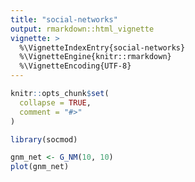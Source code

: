 ```yaml
---
title: "social-networks"
output: rmarkdown::html_vignette
vignette: >
  %\VignetteIndexEntry{social-networks}
  %\VignetteEngine{knitr::rmarkdown}
  %\VignetteEncoding{UTF-8}
---
```


```r
knitr::opts_chunk$set(
  collapse = TRUE,
  comment = "#>"
)
```

```r
library(socmod)
```

```r
gnm_net <- G_NM(10, 10)
plot(gnm_net)
```
